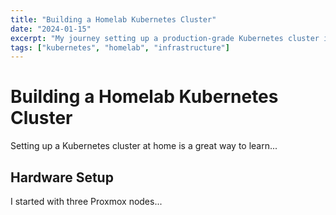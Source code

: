 ```yaml
---
title: "Building a Homelab Kubernetes Cluster"
date: "2024-01-15"
excerpt: "My journey setting up a production-grade Kubernetes cluster in my homelab"
tags: ["kubernetes", "homelab", "infrastructure"]
---
```


# Building a Homelab Kubernetes Cluster

Setting up a Kubernetes cluster at home is a great way to learn...

## Hardware Setup

I started with three Proxmox nodes...